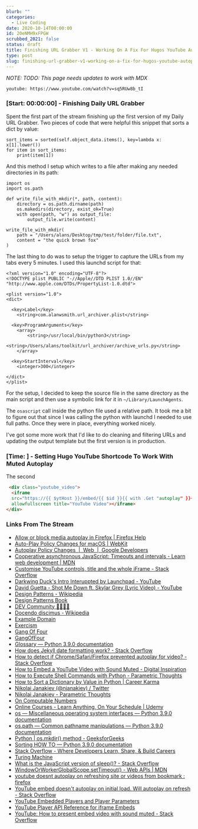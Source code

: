 ```yaml
---
blurb: ""
categories:
  - Live Coding
date: 2020-10-14T00:00:00
id: 20eNMH9xFPGW
scrubbed_2021: false
status: draft
title: Finishing URL Grabber V1 - Working On A Fix For Hugos YouTube Autoplay
type: post
slug: finishing-url-grabber-v1-working-on-a-fix-for-hugos-youtube-autoplay--20enmh9xfpgw
---
```


*NOTE: TODO: This page needs updates to work with MDX*


`youtube: https://www.youtube.com/watch?v=sq5RUw8b_tI`


### [Start: 00:00:00] - Finishing Daily URL Grabber

Spent the first part of the stream finishing up the first version of my Daily URL Grabber. Two pieces of code that were helpful this snippet that sorts a dict by value:

```python{numberLines: true}
sort_items = sorted(self.object_data.items(), key=lambda x: x[1].lower())
for item in sort_items:
    print(item[1])
```

And this method I setup which writes to a file after making any needed directories in its path:

```python{numberLines: true}
import os
import os.path

def write_file_with_mkdir(*, path, content):
    directory = os.path.dirname(path)
    os.makedirs(directory, exist_ok=True)
    with open(path, "w") as output_file:
        output_file.write(content)

write_file_with_mkdir(
    path = "/Users/alans/Desktop/tmp/test/folder/file.txt",
    content = "the quick brown fox"
)
```

The last thing to do was to setup the trigger to capture the URLs from my tabs every 5 minutes. I used this launchd script for that:

```xml{numberLines: true}
<?xml version="1.0" encoding="UTF-8"?>
<!DOCTYPE plist PUBLIC "-//Apple//DTD PLIST 1.0//EN" "http://www.apple.com/DTDs/PropertyList-1.0.dtd">

<plist version="1.0">
<dict>

  <key>Label</key>
    <string>com.alanwsmith.url_archiver.plist</string>

  <key>ProgramArguments</key>
    <array>
        <string>/usr/local/bin/python3</string>
        <string>/Users/alans/toolkit/url_archiver/archive_urls.py</string>
    </array>

  <key>StartInterval</key>
    <integer>300</integer>

</dict>
</plist>
```

For the setup, I decided to keep the source file in the same directory as the main script and then use a symbolic link for it in `~/Library/LaunchAgents`.

The `osascript` call inside the python file used a relative path. It took me a bit to figure out that since I was calling the python with launchd I needed to use full paths. Once they were in place, everything worked nicely. 

I've got some more work that I'd like to do cleaning and filtering URLs and updating the output template but the first version is in production. 



### [Time: ] - Setting Hugo YouTube Shortcode To Work With Muted Autoplay

The second 



```html
 <div class="youtube_video">
  <iframe 
  src="https://{{ $ytHost }}/embed/{{ $id }}{{ with .Get "autoplay" }}{{ if eq . "true" }}?autoplay=1&mute=1{{ end }}{{ end }}" 
  allowfullscreen title="YouTube Video"></iframe>
</div>
```




### Links From The Stream

- [Allow or block media autoplay in Firefox | Firefox Help](https://support.mozilla.org/en-US/kb/block-autoplay)
- [Auto-Play Policy Changes for macOS | WebKit](https://webkit.org/blog/7734/auto-play-policy-changes-for-macos/)
- [Autoplay Policy Changes  |  Web  |  Google Developers](https://developers.google.com/web/updates/2017/09/autoplay-policy-changes)
- [Cooperative asynchronous JavaScript: Timeouts and intervals - Learn web development | MDN](https://developer.mozilla.org/en-US/docs/Learn/JavaScript/Asynchronous/Timeouts_and_intervals)
- [Customise YouTube controls, title and the whole iFrame - Stack Overflow](https://stackoverflow.com/questions/38332421/customise-youtube-controls-title-and-the-whole-iframe)
- [Darkwing Duck's Intro Interuppted by Launchpad - YouTube](https://www.youtube.com/watch?v=-W2gYdWShAY)
- [David Guetta - Shot Me Down ft. Skylar Grey (Lyric Video) - YouTube](https://www.youtube.com/watch?v=3x2ABSAMVno)
- [Design Patterns - Wikipedia](https://en.wikipedia.org/wiki/Design_Patterns)
- [Design Patterns Book](http://wiki.c2.com/?DesignPatternsBook)
- [DEV Community 👩‍💻👨‍💻](https://dev.to/)
- [Docendo discimus - Wikipedia](https://en.wikipedia.org/wiki/Docendo_discimus)
- [Example Domain](https://www.example.com/)
- [Exercism](https://exercism.io/)
- [Gang Of Four](http://wiki.c2.com/?GangOfFour)
- [GangOfFour](https://martinfowler.com/bliki/GangOfFour.html)
- [Glossary — Python 3.9.0 documentation](https://docs.python.org/3/glossary.html#term-path-like-object)
- [How does Jekyll date formatting work? - Stack Overflow](https://stackoverflow.com/questions/7395520/how-does-jekyll-date-formatting-work/7910554#7910554)
- [How to detect if Chrome/Safari/Firefox prevented autoplay for video? - Stack Overflow](https://stackoverflow.com/questions/49939436/how-to-detect-if-chrome-safari-firefox-prevented-autoplay-for-video)
- [How to Embed a YouTube Video with Sound Muted - Digital Inspiration](https://www.labnol.org/internet/embed-mute-youtube-video/29149/)
- [How to Execute Shell Commands with Python - Parametric Thoughts](https://janakiev.com/blog/python-shell-commands/)
- [How to Sort a Dictionary by Value in Python | Career Karma](https://careerkarma.com/blog/python-sort-a-dictionary-by-value/)
- [Nikolai Janakiev (@njanakiev) / Twitter](https://twitter.com/njanakiev)
- [Nikolai Janakiev - Parametric Thoughts](https://janakiev.com/)
- [On Computable Numbers](http://wiki.c2.com/?OnComputableNumbers)
- [Online Courses - Learn Anything, On Your Schedule | Udemy](https://www.udemy.com/)
- [os — Miscellaneous operating system interfaces — Python 3.9.0 documentation](https://docs.python.org/3/library/os.html)
- [os.path — Common pathname manipulations — Python 3.9.0 documentation](https://docs.python.org/3/library/os.path.html)
- [Python | os.mkdir() method - GeeksforGeeks](https://www.geeksforgeeks.org/python-os-mkdir-method/)
- [Sorting HOW TO — Python 3.9.0 documentation](https://docs.python.org/3/howto/sorting.html)
- [Stack Overflow - Where Developers Learn, Share, & Build Careers](https://stackoverflow.com/)
- [Turing Machine](http://wiki.c2.com/?TuringMachine)
- [What is the JavaScript version of sleep()? - Stack Overflow](https://stackoverflow.com/questions/951021/what-is-the-javascript-version-of-sleep)
- [WindowOrWorkerGlobalScope.setTimeout() - Web APIs | MDN](https://developer.mozilla.org/en-US/docs/Web/API/WindowOrWorkerGlobalScope/setTimeout)
- [youtube doesnt autoplay on refreshing site or videos from bookmark : firefox](https://www.reddit.com/r/firefox/comments/blbm72/youtube_doesnt_autoplay_on_refreshing_site_or/)
- [YouTube embed doesn't autoplay on initial load. Will autoplay on refresh - Stack Overflow](https://stackoverflow.com/questions/55292200/youtube-embed-doesnt-autoplay-on-initial-load-will-autoplay-on-refresh)
- [YouTube Embedded Players and Player Parameters](https://developers.google.com/youtube/player_parameters)
- [YouTube Player API Reference for iframe Embeds](https://developers.google.com/youtube/iframe_api_reference)
- [YouTube: How to present embed video with sound muted - Stack Overflow](https://stackoverflow.com/questions/35044594/youtube-how-to-present-embed-video-with-sound-muted/41045251#41045251)